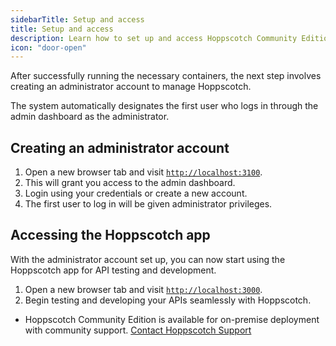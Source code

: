 ```yaml
---
sidebarTitle: Setup and access
title: Setup and access
description: Learn how to set up and access Hoppscotch Community Edition.
icon: "door-open"
---
```


After successfully running the necessary containers, the next step involves creating an administrator account to manage Hoppscotch.

<Info>The system automatically designates the first user who logs in through the admin dashboard as the administrator.</Info>

## Creating an administrator account

1. Open a new browser tab and visit [`http://localhost:3100`](http://localhost:3100).
2. This will grant you access to the admin dashboard.
3. Login using your credentials or create a new account.
4. The first user to log in will be given administrator privileges.

<Card title="Hoppscotch Admin Dashboard Guide" iconType="light" icon="circle-arrow-right" href="/documentation/self-host/community-edition/admin-dashboard"></Card>

## Accessing the Hoppscotch app

With the administrator account set up, you can now start using the Hoppscotch app for API testing and development.

1. Open a new browser tab and visit [`http://localhost:3000`](http://localhost:3000).
2. Begin testing and developing your APIs seamlessly with Hoppscotch.

- Hoppscotch Community Edition is available for on-premise deployment with community support. [Contact Hoppscotch Support](/support/getting-started/introduction)

